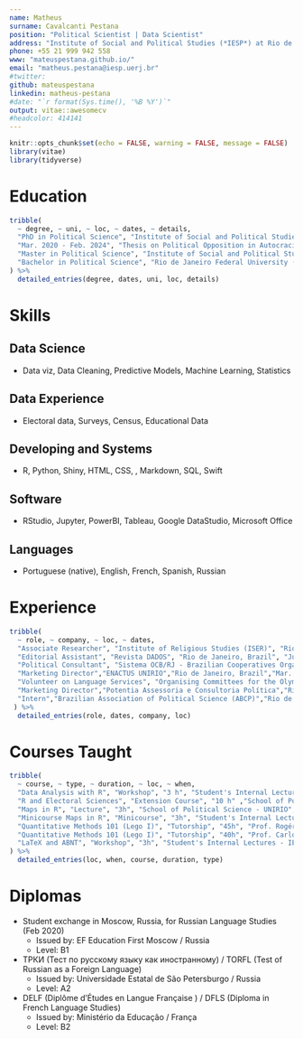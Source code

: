 ```yaml
---
name: Matheus
surname: Cavalcanti Pestana
position: "Political Scientist | Data Scientist"
address: "Institute of Social and Political Studies (*IESP*) at Rio de Janeiro State University (UERJ)"
phone: +55 21 999 942 558
www: "mateuspestana.github.io/"
email: "matheus.pestana@iesp.uerj.br"
#twitter: 
github: mateuspestana
linkedin: matheus-pestana
#date: "`r format(Sys.time(), '%B %Y')`"
output: vitae::awesomecv
#headcolor: 414141
---
```


```r
knitr::opts_chunk$set(echo = FALSE, warning = FALSE, message = FALSE)
library(vitae)
library(tidyverse)
```

# Education

```r
tribble(
  ~ degree, ~ uni, ~ loc, ~ dates, ~ details,
  "PhD in Political Science", "Institute of Social and Political Studies at Rio de Janeiro State University (IESP-UERJ)","Rio de Janeiro, Brazil",
  "Mar. 2020 - Feb. 2024", "Thesis on Political Opposition in Autocracies - Advisor: Fernando Henrique Eduardo Guarnieri",
  "Master in Political Science", "Institute of Social and Political Studies at Rio de Janeiro State University (IESP-UERJ)","Rio de Janeiro, Brazil", "Mar. 2018 - Dec. 2019", "Thesis about the impact of electoral reforms in Russia \nAdvisor: Fernando Henrique Eduardo Guarnieri",
  "Bachelor in Political Science", "Rio de Janeiro Federal University (UNIRIO)", "Rio de Janeiro, Brazil", "Aug. 2012 - Jul. 2016", "GPA: 9.1/10.0"
) %>% 
  detailed_entries(degree, dates, uni, loc, details)
```

# Skills 

## Data Science

- Data viz, Data Cleaning, Predictive Models, Machine Learning, Statistics

## Data Experience

- Electoral data, Surveys, Census, Educational Data

## Developing and Systems

- R, Python, Shiny, HTML, CSS, \LaTeX, Markdown, SQL, Swift

## Software

- RStudio, Jupyter, PowerBI, Tableau, Google DataStudio, Microsoft Office

## Languages

- Portuguese (native), English, French, Spanish, Russian

# Experience

```r
tribble(
  ~ role, ~ company, ~ loc, ~ dates,
  "Associate Researcher", "Institute of Religious Studies (ISER)", "Rio de Janeiro, Brazil", "Oct. 2020 - Today",
  "Editorial Assistant", "Revista DADOS", "Rio de Janeiro, Brazil", "Jun.2020 - Today",
  "Political Consultant", "Sistema OCB/RJ - Brazilian Cooperatives Organization", "Rio de Janeiro, Brazil", "Apr. 2018 - Jun. 2018", 
  "Marketing Director","ENACTUS UNIRIO","Rio de Janeiro, Brazil","Mar. 2018 - Apr. 2018",
  "Volunteer on Language Services", "Organising Committees for the Olympic/Paralympic Games Rio 2016", "Rio de Janeiro, Brazil", "Aug. 2016 - Sep. 2016",
  "Marketing Director","Potentia Assessoria e Consultoria Política","Rio de Janeiro, Brazil"," Apr. 2015 - Jul 2016",
  "Intern","Brazilian Association of Political Science (ABCP)","Rio de Janeiro, Brazil"," Mar. 2015 - May 2015"
 ) %>% 
  detailed_entries(role, dates, company, loc)
```

\newpage

# Courses Taught

```r
tribble(
  ~ course, ~ type, ~ duration, ~ loc, ~ when,
  "Data Analysis with R", "Workshop", "3 h", "Student's Internal Lectures - IESP-UERJ", "Feb. 2021",
  "R and Electoral Sciences", "Extension Course", "10 h" ,"School of Political Science - UNIRIO", "Feb. 2021",
  "Maps in R", "Lecture", "3h", "School of Political Science - UNIRIO", "Dec. 2020",
  "Minicourse Maps in R", "Minicourse", "3h", "Student's Internal Lectures CPDOC - FGV-Rio", "Nov. 2020",
  "Quantitative Methods 101 (Lego I)", "Tutorship", "45h", "Prof. Rogério Barbosa / IESP-UERJ", "1º Semester 2020",
  "Quantitative Methods 101 (Lego I)", "Tutorship", "40h", "Prof. Carlos Antônio Costa Ribeiro / IESP-UERJ",  "1º Semester 2021",
  "LaTeX and ABNT", "Workshop", "3h", "Student's Internal Lectures - IESP-UERJ", "Sep. 2019"
) %>% 
  detailed_entries(loc, when, course, duration, type)
```

# Diplomas

- Student exchange in Moscow, Russia, for Russian Language Studies (Feb 2020)
    - Issued by: EF Education First Moscow / Russia
    - Level: B1

- ТРКИ (Тест по русскому языку как иностранному) / TORFL (Test of Russian as a Foreign Language)
  - Issued by: Universidade Estatal de São Petersburgo / Russia
  - Level: A2
  
- DELF (Diplôme d'Études en Langue Française ) / DFLS (Diploma in French Language Studies)
  - Issued by: Ministério da Educação / França
  - Level: B2
